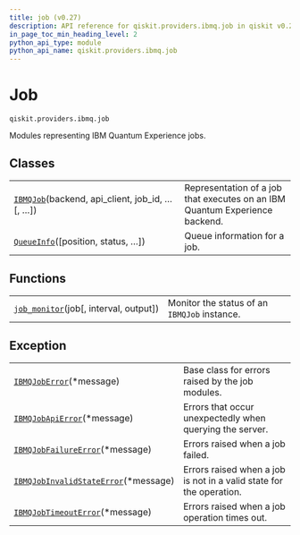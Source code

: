 ```yaml
---
title: job (v0.27)
description: API reference for qiskit.providers.ibmq.job in qiskit v0.27
in_page_toc_min_heading_level: 2
python_api_type: module
python_api_name: qiskit.providers.ibmq.job
---
```


<span id="module-qiskit.providers.ibmq.job" />

<span id="qiskit-providers-ibmq-job" />

<span id="job-qiskit-providers-ibmq-job" />

# Job

`qiskit.providers.ibmq.job`

Modules representing IBM Quantum Experience jobs.

## Classes

|                                                                                                                            |                                                                             |
| -------------------------------------------------------------------------------------------------------------------------- | --------------------------------------------------------------------------- |
| [`IBMQJob`](qiskit.providers.ibmq.job.IBMQJob "qiskit.providers.ibmq.job.IBMQJob")(backend, api\_client, job\_id, …\[, …]) | Representation of a job that executes on an IBM Quantum Experience backend. |
| [`QueueInfo`](qiskit.providers.ibmq.job.QueueInfo "qiskit.providers.ibmq.job.QueueInfo")(\[position, status, …])           | Queue information for a job.                                                |

## Functions

|                                                                                                                          |                                              |
| ------------------------------------------------------------------------------------------------------------------------ | -------------------------------------------- |
| [`job_monitor`](qiskit.providers.ibmq.job.job_monitor "qiskit.providers.ibmq.job.job_monitor")(job\[, interval, output]) | Monitor the status of an `IBMQJob` instance. |

## Exception

|                                                                                                                                                  |                                                                     |
| ------------------------------------------------------------------------------------------------------------------------------------------------ | ------------------------------------------------------------------- |
| [`IBMQJobError`](qiskit.providers.ibmq.job.IBMQJobError "qiskit.providers.ibmq.job.IBMQJobError")(\*message)                                     | Base class for errors raised by the job modules.                    |
| [`IBMQJobApiError`](qiskit.providers.ibmq.job.IBMQJobApiError "qiskit.providers.ibmq.job.IBMQJobApiError")(\*message)                            | Errors that occur unexpectedly when querying the server.            |
| [`IBMQJobFailureError`](qiskit.providers.ibmq.job.IBMQJobFailureError "qiskit.providers.ibmq.job.IBMQJobFailureError")(\*message)                | Errors raised when a job failed.                                    |
| [`IBMQJobInvalidStateError`](qiskit.providers.ibmq.job.IBMQJobInvalidStateError "qiskit.providers.ibmq.job.IBMQJobInvalidStateError")(\*message) | Errors raised when a job is not in a valid state for the operation. |
| [`IBMQJobTimeoutError`](qiskit.providers.ibmq.job.IBMQJobTimeoutError "qiskit.providers.ibmq.job.IBMQJobTimeoutError")(\*message)                | Errors raised when a job operation times out.                       |

